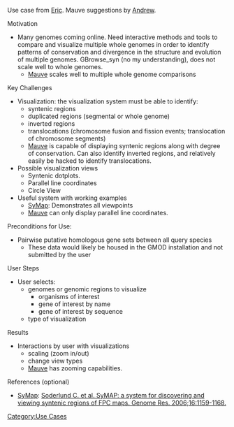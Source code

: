 Use case from [[Eric]].
Mauve suggestions by [[Andrew]].

; Motivation
*Many genomes coming online.  Need interactive methods and tools to compare and visualize multiple whole genomes in order to identify patterns of conservation and divergence in the structure and evolution of multiple genomes.  GBrowse_syn (no my understanding), does not scale well to whole genomes.
**[http://asap.ahabs.wisc.edu/mauve/index.php Mauve] scales well to multiple whole genome comparisons
; Key Challenges
*Visualization:  the visualization system must be able to identify:
**syntenic regions
**duplicated regions (segmental or whole genome)
**inverted regions
**translocations (chromosome fusion and fission events; translocation of chromosome segments)
**[http://asap.ahabs.wisc.edu/mauve/index.php Mauve] is capable of displaying syntenic regions along with degree of conservation. Can also identify inverted regions, and relatively easily be hacked to identify translocations. 
*Possible visualization views 
**Syntenic dotplots.
**Parallel line coordinates
**Circle View
*Useful system with working examples
**[http://symapdb.org SyMap]:  Demonstrates all viewpoints
**[http://asap.ahabs.wisc.edu/mauve/index.php Mauve] can only display parallel line coordinates.
; Preconditions for Use:
*Pairwise putative homologous gene sets between all query species
**These data would likely be housed in the GMOD installation and not submitted by the user
; User Steps
*User selects:
**genomes or genomic regions to visualize
***organisms of interest
***gene of interest by name
***gene of interest by sequence
** type of visualization
; Results
*Interactions by user with visualizations
**scaling (zoom in/out)
**change view types
**[http://asap.ahabs.wisc.edu/mauve/index.php Mauve] has zooming capabilities.
; References (optional)
*[http://symapdb.org SyMap]: [http://bioinformatics.oxfordjournals.org/cgi/ijlink?linkType=ABST&journalCode=genome&resid=16/9/1159 Soderlund C. et al. SyMAP: a system for discovering and viewing syntenic regions of FPC maps. Genome Res. 2006;16:1159-1168.]

[[Category:Use Cases]]